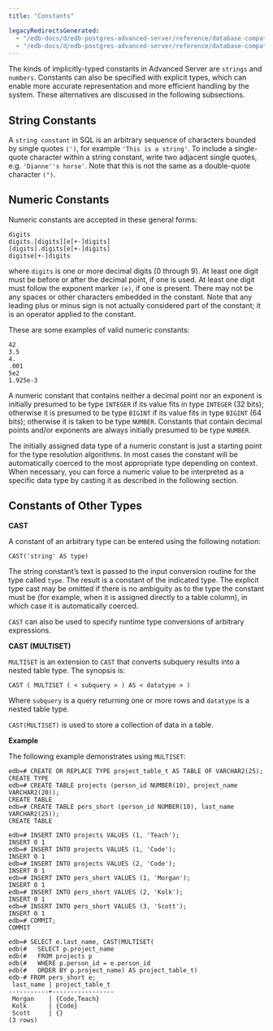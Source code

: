 ```yaml
---
title: "Constants"

legacyRedirectsGenerated:
  - "/edb-docs/d/edb-postgres-advanced-server/reference/database-compatibility-for-oracle-developers-reference-guide/13/constants.html"
  - "/edb-docs/d/edb-postgres-advanced-server/reference/database-compatibility-for-oracle-developers-reference-guide/latest/constants.html"
---
```


<div id="constants" class="registered_link"></div>

The kinds of implicitly-typed constants in Advanced Server are `strings` and `numbers`. Constants can also be specified with explicit types, which can enable more accurate representation and more efficient handling by the system. These alternatives are discussed in the following subsections.

## String Constants

A `string constant` in SQL is an arbitrary sequence of characters bounded by single quotes `(')`, for example `'This is a string'`. To include a single-quote character within a string constant, write two adjacent single quotes, e.g. `'Dianne''s horse'`. Note that this is not the same as a double-quote character `(")`.

## Numeric Constants

Numeric constants are accepted in these general forms:

```
digits
digits.[digits][e[+-]digits]
[digits].digits[e[+-]digits]
digitse[+-]digits
```

where `digits` is one or more decimal digits (0 through 9). At least one digit must be before or after the decimal point, if one is used. At least one digit must follow the exponent marker `(e)`, if one is present. There may not be any spaces or other characters embedded in the constant. Note that any leading plus or minus sign is not actually considered part of the constant; it is an operator applied to the constant.

These are some examples of valid numeric constants:

```text
42
3.5
4.
.001
5e2
1.925e-3
```

A numeric constant that contains neither a decimal point nor an exponent is initially presumed to be type `INTEGER` if its value fits in type `INTEGER` (32 bits); otherwise it is presumed to be type `BIGINT` if its value fits in type `BIGINT` (64 bits); otherwise it is taken to be type `NUMBER`. Constants that contain decimal points and/or exponents are always initially presumed to be type `NUMBER`.

The initially assigned data type of a numeric constant is just a starting point for the type resolution algorithms. In most cases the constant will be automatically coerced to the most appropriate type depending on context. When necessary, you can force a numeric value to be interpreted as a specific data type by casting it as described in the following section.

## Constants of Other Types

**CAST**

A constant of an arbitrary type can be entered using the following notation:

```
CAST('string' AS type)
```

The string constant’s text is passed to the input conversion routine for the type called `type`. The result is a constant of the indicated type. The explicit type cast may be omitted if there is no ambiguity as to the type the constant must be (for example, when it is assigned directly to a table column), in which case it is automatically coerced.

`CAST` can also be used to specify runtime type conversions of arbitrary expressions.

**CAST (MULTISET)**

`MULTISET` is an extension to `CAST` that converts subquery results into a nested table type. The synopsis is:

```text
CAST ( MULTISET ( < subquery > ) AS < datatype > )
```

Where `subquery` is a query returning one or more rows and `datatype` is a nested table type.

`CAST(MULTISET)` is used to store a collection of data in a table.

**Example**

The following example demonstrates using `MULTISET`:

```text
edb=# CREATE OR REPLACE TYPE project_table_t AS TABLE OF VARCHAR2(25);
CREATE TYPE
edb=# CREATE TABLE projects (person_id NUMBER(10), project_name VARCHAR2(20));
CREATE TABLE
edb=# CREATE TABLE pers_short (person_id NUMBER(10), last_name VARCHAR2(25));
CREATE TABLE
```

```text
edb=# INSERT INTO projects VALUES (1, 'Teach');
INSERT 0 1
edb=# INSERT INTO projects VALUES (1, 'Code');
INSERT 0 1
edb=# INSERT INTO projects VALUES (2, 'Code');
INSERT 0 1
edb=# INSERT INTO pers_short VALUES (1, 'Morgan');
INSERT 0 1
edb=# INSERT INTO pers_short VALUES (2, 'Kolk');
INSERT 0 1
edb=# INSERT INTO pers_short VALUES (3, 'Scott');
INSERT 0 1
edb=# COMMIT;
COMMIT
```

```text
edb=# SELECT e.last_name, CAST(MULTISET(
edb(#   SELECT p.project_name
edb(#   FROM projects p
edb(#   WHERE p.person_id = e.person_id
edb(#   ORDER BY p.project_name) AS project_table_t)
edb-# FROM pers_short e;
 last_name | project_table_t
-----------+-----------------
 Morgan    | {Code,Teach}
 Kolk      | {Code}
 Scott     | {}
(3 rows)
```
